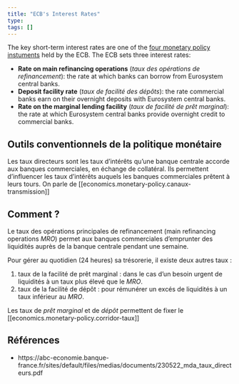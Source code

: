 ```yaml
---
title: "ECB's Interest Rates"
type:
tags: []
---
```


The key short-term interest rates are one of the [four monetary policy instuments](monetary-policy.qmd)
held by the ECB. The ECB sets three interest rates:

- **Rate on main refinancing operations** (_taux des opérations de refinancement_): the rate at which banks can borrow from Eurosystem central banks.
- **Deposit facility rate** (_taux de facilité des dépôts_): the rate commercial banks earn on their overnight deposits with Eurosystem central banks.
- **Rate on the marginal lending facility** (_taux de facilité de prêt marginal_): the rate at which Eurosystem central banks provide overnight credit to commercial banks.


## Outils conventionnels de la politique monétaire
Les taux directeurs sont les taux d'intérêts qu'une banque centrale accorde aux banques commerciales, en échange de collatéral. Ils permettent d'influencer les taux d'intérêts auquels les banques commerciales prêtent à leurs tours. On parle de [[economics.monetary-policy.canaux-transmission]]

## Comment ?
Le taux des opérations principales de refinancement (main refinancing operations _MRO_) permet aux banques commerciales d'emprunter des liquidités auprès de la banque centrale pendant une semaine.

Pour gérer au quotidien (24 heures) sa trésorerie, il existe deux autres taux :

1. taux de la facilité de prêt marginal : dans le cas d'un besoin urgent de liquidités à un taux plus élevé que le _MRO_.
2. taux de la facilité de dépôt : pour rémunérer un excés de liquidités à un taux inférieur au _MRO_.

Les taux de _prêt marginal_ et de _dépôt_ permettent de fixer le [[economics.monetary-policy.corridor-taux]]

## Références
- https://abc-economie.banque-france.fr/sites/default/files/medias/documents/230522_mda_taux_directeurs.pdf
